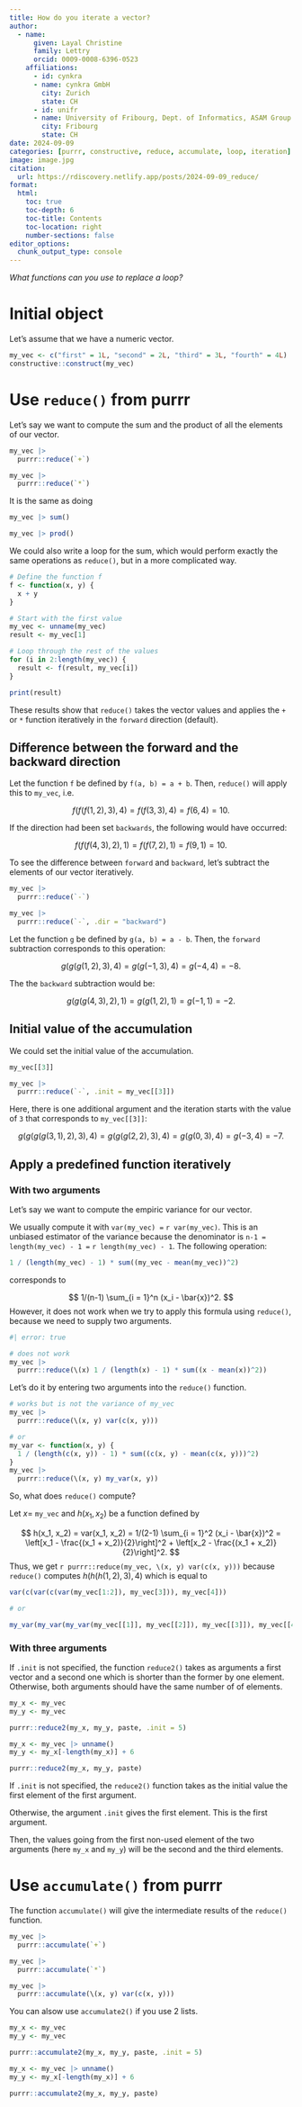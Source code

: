 ```yaml
---
title: How do you iterate a vector?
author:
  - name:
      given: Layal Christine
      family: Lettry
      orcid: 0009-0008-6396-0523
    affiliations:
      - id: cynkra
      - name: cynkra GmbH
        city: Zurich
        state: CH
      - id: unifr
      - name: University of Fribourg, Dept. of Informatics, ASAM Group
        city: Fribourg
        state: CH
date: 2024-09-09
categories: [purrr, constructive, reduce, accumulate, loop, iteration]
image: image.jpg
citation: 
  url: https://rdiscovery.netlify.app/posts/2024-09-09_reduce/
format:
  html:
    toc: true
    toc-depth: 6
    toc-title: Contents
    toc-location: right
    number-sections: false
editor_options: 
  chunk_output_type: console
---
```


*What functions can you use to replace a loop?*

# Initial object

Let's assume that we have a numeric vector.

```r
my_vec <- c("first" = 1L, "second" = 2L, "third" = 3L, "fourth" = 4L)
constructive::construct(my_vec)
```

# Use `reduce()` from purrr

Let's say we want to compute the sum and the product of all the elements of our vector.

```r
my_vec |>
  purrr::reduce(`+`)

my_vec |>
  purrr::reduce(`*`)
```

It is the same as doing

```r
my_vec |> sum()

my_vec |> prod()
```

We could also write a loop for the sum, which would perform exactly the same operations as `reduce()`, but in a more complicated way.

```r
# Define the function f
f <- function(x, y) {
  x + y
}

# Start with the first value
my_vec <- unname(my_vec)
result <- my_vec[1]

# Loop through the rest of the values
for (i in 2:length(my_vec)) {
  result <- f(result, my_vec[i])
}

print(result)
```

These results show that `reduce()` takes the vector values and applies the `+` or `*` function iteratively in the `forward` direction (default).

## Difference between the forward and the backward direction

Let the function `f` be defined by `f(a, b) = a + b`. Then, `reduce()` will apply this to `my_vec`, i.e.

$$
f(f(f(1, 2), 3), 4) = f(f(3, 3), 4) = f(6, 4) = 10.
$$

If the direction had been set `backwards`, the following would have occurred:

$$
f(f(f(4, 3), 2), 1) = f(f(7, 2), 1) = f(9, 1) = 10.
$$ 

To see the difference between `forward` and `backward`, let's subtract the elements of our vector iteratively.

```r
my_vec |>
  purrr::reduce(`-`)

my_vec |>
  purrr::reduce(`-`, .dir = "backward")
```

Let the function `g` be defined by `g(a, b) = a - b`. Then, the `forward` subtraction corresponds to this operation:

$$
g(g(g(1, 2), 3), 4) = g(g(-1, 3), 4) = g(-4, 4) = -8. 
$$

The the `backward` subtraction would be:

$$ 
g(g(g(4, 3), 2), 1) = g(g(1, 2), 1) = g(-1, 1) = -2.
$$

## Initial value of the accumulation

We could set the initial value of the accumulation.

```r
my_vec[[3]]

my_vec |>
  purrr::reduce(`-`, .init = my_vec[[3]])
```

Here, there is one additional argument and the iteration starts with the value of `3` that corresponds to `my_vec[[3]]`:

$$
g(g(g(g(3, 1), 2), 3), 4) = g(g(g(2, 2), 3), 4) = g(g(0, 3), 4) = g(-3, 4) = -7.
$$

## Apply a predefined function iteratively

### With two arguments

Let's say we want to compute the empiric variance for our vector.

We usually compute it with `var(my_vec) =` `r var(my_vec)`. This is an unbiased estimator of the variance because the denominator is `n-1 = length(my_vec) - 1 =` `r length(my_vec) - 1`. The following operation:

```r
1 / (length(my_vec) - 1) * sum((my_vec - mean(my_vec))^2)
```

corresponds to

$$ 
1/(n-1) \sum_{i = 1}^n (x_i - \bar{x})^2.
$$ However, it does not work when we try to apply this formula using `reduce()`, because we need to supply two arguments.

```r
#| error: true

# does not work
my_vec |>
  purrr::reduce(\(x) 1 / (length(x) - 1) * sum((x - mean(x))^2))
```

Let's do it by entering two arguments into the `reduce()` function.

```r
# works but is not the variance of my_vec
my_vec |>
  purrr::reduce(\(x, y) var(c(x, y)))

# or
my_var <- function(x, y) {
  1 / (length(c(x, y)) - 1) * sum((c(x, y) - mean(c(x, y)))^2)
}
my_vec |>
  purrr::reduce(\(x, y) my_var(x, y))
```

So, what does `reduce()` compute?

Let $x =$ `my_vec` and $h(x_1, x_2)$ be a function defined by

$$
h(x_1, x_2) = var(x_1, x_2) = 1/(2-1) \sum_{i = 1}^2 (x_i - \bar{x})^2 = \left[x_1 - \frac{(x_1 + x_2)}{2}\right]^2 + \left[x_2 - \frac{(x_1 + x_2)}{2}\right]^2.
$$ Thus, we get `r purrr::reduce(my_vec, \(x, y) var(c(x, y)))` because `reduce()` computes $h(h(h(1, 2), 3), 4)$ which is equal to

```r
var(c(var(c(var(my_vec[1:2]), my_vec[3])), my_vec[4]))

# or

my_var(my_var(my_var(my_vec[[1]], my_vec[[2]]), my_vec[[3]]), my_vec[[4]])
```

### With three arguments

If `.init` is not specified, the function `reduce2()` takes as arguments a first vector and a second one which is shorter than the former by one element. Otherwise, both arguments should have the same number of of elements.

```r
my_x <- my_vec
my_y <- my_vec

purrr::reduce2(my_x, my_y, paste, .init = 5)

my_x <- my_vec |> unname()
my_y <- my_x[-length(my_x)] + 6

purrr::reduce2(my_x, my_y, paste)
```

If `.init` is not specified, the `reduce2()` function takes as the initial value the first element of the first argument. 

Otherwise, the argument `.init` gives the first element. This is the first argument. 

Then, the values going from the first non-used element of the two arguments (here `my_x` and `my_y`) will be the second and the third elements.

# Use `accumulate()` from purrr

The function `accumulate()` will give the intermediate results of the `reduce()` function.

```r
my_vec |>
  purrr::accumulate(`+`)

my_vec |>
  purrr::accumulate(`*`)

my_vec |>
  purrr::accumulate(\(x, y) var(c(x, y)))
```

You can alsow use `accumulate2()` if you use 2 lists.

```r
my_x <- my_vec
my_y <- my_vec

purrr::accumulate2(my_x, my_y, paste, .init = 5)

my_x <- my_vec |> unname()
my_y <- my_x[-length(my_x)] + 6

purrr::accumulate2(my_x, my_y, paste)
```
